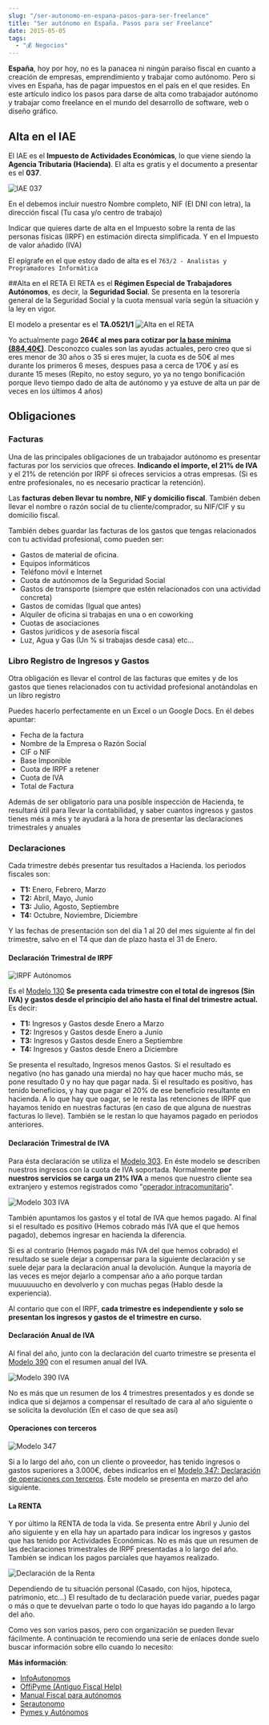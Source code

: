 ```yaml
---
slug: "/ser-autonomo-en-espana-pasos-para-ser-freelance"
title: "Ser autónomo en España. Pasos para ser Freelance"
date: 2015-05-05
tags:
  - "💰 Negocios"
---
```

**España**, hoy por hoy, no es la panacea ni ningún paraíso fiscal en cuanto a creación de empresas, emprendimiento y trabajar como autónomo. Pero si vives en España, has de pagar impuestos en el país en el que resides. En este artículo indico los pasos para darse de alta como trabajador autónomo y trabajar como freelance en el mundo del desarrollo de software, web o diseño gráfico.

## Alta en el IAE
El IAE es el **Impuesto de Actividades Económicas**, lo que viene siendo la **Agencia Tributaria (Hacienda)**. El alta es gratis y el documento a presentar es el **037**.

![IAE 037](./iae-037.jpg)

En el debemos incluir nuestro Nombre completo, NIF (El DNI con letra), la dirección fiscal (Tu casa y/o centro de trabajo)

Indicar que quieres darte de alta en el Impuesto sobre la renta de las personas físicas (IRPF) en estimación directa simplificada. Y en el Impuesto de valor añadido (IVA)

El epígrafe en el que estoy dado de alta es el `763/2 - Analistas y Programadores Informática`

##Alta en el RETA
El RETA es el **Régimen Especial de Trabajadores Autónomos**, es decir, la **Seguridad Social**. Se presenta en la tesorería general de la Seguridad Social y la cuota mensual varía según la situación y la ley en vigor.

El modelo a presentar es el **TA.0521/1** 
![Alta en el RETA](./T-0521.png)

Yo actualmente pago **264€ al mes para cotizar por [la base mínima (884,40€)](http://www.seg-social.es/Internet_1/Trabajadores/CotizacionRecaudaci10777/Basesytiposdecotiza36537/index.htm)**. Desconozco cuales son las ayudas actuales, pero creo que si eres menor de 30 años o 35 si eres mujer, la cuota es de 50€ al mes durante los primeros 6 meses, despues pasa a cerca de 170€ y así es durante 15 meses (Repito, no estoy seguro, yo ya no tengo bonificación porque llevo tiempo dado de alta de autónomo y ya estuve de alta un par de veces en los últimos 4 años)

## Obligaciones
### Facturas
Una de las principales obligaciones de un trabajador autónomo es presentar facturas por los servicios que ofreces. **Indicando el importe, el 21% de IVA** y el 21% de retención por IRPF si ofreces servicios a otras empresas. (Si es entre profesionales, no es necesario practicar la retención).

Las **facturas deben llevar tu nombre, NIF y domicilio fiscal**. También deben llevar el nombre o razón social de tu cliente/comprador, su NIF/CIF y su domicilio fiscal.

También debes guardar las facturas de los gastos que tengas relacionados con tu actividad profesional, como pueden ser:

* Gastos de material de oficina.
* Equipos informáticos
* Teléfono móvil e Internet
* Cuota de autónomos de la Seguridad Social
* Gastos de transporte (siempre que estén relacionados con una actividad concreta)
* Gastos de comidas (Igual que antes)
* Alquiler de oficina si trabajas en una o en coworking
* Cuotas de asociaciones
* Gastos jurídicos y de asesoría fiscal
* Luz, Agua y Gas (Un % si trabajas desde casa)
etc...

### Libro Registro de Ingresos y Gastos
Otra obligación es llevar el control de las facturas que emites y de los gastos que tienes relacionados con tu actividad profesional anotándolas en un libro registro

Puedes hacerlo perfectamente en un Excel o un Google Docs. En él debes apuntar:

* Fecha de la factura
* Nombre de la Empresa o Razón Social
* CIF o NIF
* Base Imponible
* Cuota de IRPF a retener
* Cuota de IVA
* Total de Factura

Además de ser obligatorio para una posible inspección de Hacienda, te resultará útil para llevar la contabilidad, y saber cuantos ingresos y gastos tienes més a més y te ayudará a la hora de presentar las declaraciones trimestrales y anuales

### Declaraciones
Cada trimestre debés presentar tus resultados a Hacienda. los periodos fiscales son:

* **T1:** Enero, Febrero, Marzo
* **T2:** Abril, Mayo, Junio
* **T3:** Julio, Agosto, Septiembre
* **T4:** Octubre, Noviembre, Diciembre

Y las fechas de presentación son del día 1 al 20 del mes siguiente al fin del trimestre, salvo en el T4 que dan de plazo hasta el 31 de Enero.

#### Declaración Trimestral de IRPF
![IRPF Autónomos](./IMAGEN-MODELO-130.png)

Es el [Modelo 130](https://www.agenciatributaria.gob.es/AEAT.sede/tramitacion/G601.shtml) **Se presenta cada trimestre con el total de ingresos (Sin IVA) y gastos desde el principio del año hasta el final del trimestre actual.** Es decir:

* **T1:** Ingresos y Gastos desde Enero a Marzo
* **T2:** Ingresos y Gastos desde Enero a Junio
* **T3:** Ingresos y Gastos desde Enero a Septiembre
* **T4:** Ingresos y Gastos desde Enero a Diciembre

Se presenta el resultado, Ingresos menos Gastos. Si el resultado es negativo (no has ganado una mierda) no hay que hacer mucho más, se pone resultado 0 y no hay que pagar nada. Si el resultado es positivo, has tenido beneficios, y hay que pagar el 20% de ese beneficio resultante en hacienda. A lo que hay que oagar, se le resta las retenciones de IRPF que hayamos tenido en nuestras facturas (en caso de que alguna de nuestras facturas lo lleve). También se le restan lo que hayamos pagado en periodos anteriores.

#### Declaración Trimestral de IVA
Para ésta declaración se utiliza el [Modelo 303](https://www.agenciatributaria.gob.es/AEAT.sede/tramitacion/G414.shtml). En éste modelo se describen nuestros ingresos con la cuota de IVA soportada. Normalmente **por nuestros servicios se carga un 21% IVA** a menos que nuestro cliente sea extranjero y estemos registrados como "[operador intracomunitario](https://www.agenciatributaria.gob.es/AEAT.sede/tramitacion/ZZ09.shtml)".

![Modelo 303 IVA](./IMAGEN-MODELO-303.jpg)

También apuntamos los gastos y el total de IVA que hemos pagado. 
Al final si el resultado es positivo (Hemos cobrado más IVA que el que hemos pagado), debemos ingresar en hacienda la diferencia.

Si es al contrario (Hemos pagado más IVA del que hemos cobrado) el resultado se suele dejar a compensar para la siguiente declaración y se suele dejar para la declaración anual la devolución. Aunque la mayoría de las veces es mejor dejarlo a compensar año a año porque tardan muuuuuucho en devolverlo y con muchas pegas (Hablo desde la experiencia).

Al contario que con el IRPF, **cada trimestre es independiente y solo se presentan los ingresos y gastos de el trimestre en curso.**

#### Declaración Anual de IVA
Al final del año, junto con la declaración del cuarto trimestre se presenta el [Modelo 390](https://www.agenciatributaria.gob.es/AEAT.sede/tramitacion/G412.shtml) con el resumen anual del IVA.

![Modelo 390 IVA](./390.jpg)

No es más que un resumen de los 4 trimestres presentados y es donde se indica que si dejamos a compensar el resultado de cara al año siguiente o se solicita la devolución (En el caso de que sea así)

#### Operaciones con terceros
![Modelo 347](./IMAGEN-MODELO-347.jpg)

Si a lo largo del año, con un cliente o proveedor, has tenido ingresos o gastos superiores a 3.000€, debes indicarlos en el [Modelo 347: Declaración de operaciones con terceros](http://www.agenciatributaria.es/AEAT.internet/Modelos_formularios/modelo_347.shtml). Éste modelo se presenta en marzo del año siguiente.

#### La RENTA
Y por último la RENTA de toda la vida. Se presenta entre Abril y Junio del año siguiente y en ella hay un apartado para indicar los ingresos y gastos que has tenido por Actividades Económicas. No es más que un resumen de las declaraciones trimestrales de IRPF presentadas a lo largo del año. También se indican los pagos parciales que hayamos realizado.

![Declaración de la Renta](./quien-puede-pedir-cita-previa--con-hacienda-para-hacer-la-renta.jpg)

Dependiendo de tu situación personal (Casado, con hijos, hipoteca, patrimonio, etc...) El resultado de tu declaración puede variar, puedes pagar o más o que te devuelvan parte o todo lo que hayas ido pagando a lo largo del año.

Como ves son varios pasos, pero con organización se pueden llevar fácilmente. A continuación te recomiendo una serie de enlaces donde suelo buscar información sobre ello cuando lo necesito:

**Más información**:

* [InfoAutonomos](http://www.infoautonomos.com/blog/)
* [OffiPyme (Antiguo Fiscal Help)](http://offipyme.es/)
* [Manual Fiscal para autónomos](http://offipyme.es/ManualFiscalAutonomos.php)
* [Serautonomo](http://www.serautonomo.net/)
* [Pymes y Autónomos](http://www.pymesyautonomos.com/)
